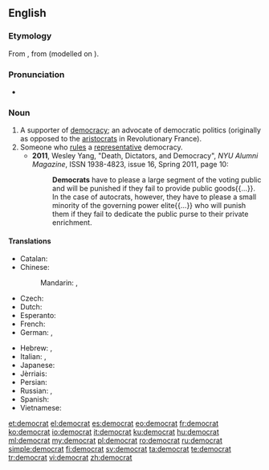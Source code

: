 {{wikipedia|dab=democrat}}
{{also|Democrat}}
==English==

===Etymology===
From {{etyl|fr|en}} {{term|lang=fr|démocrate}}, from {{term|démocratie|lang=fr}} (modelled on {{term|aristocrate||aristocrat|lang=fr}}).

===Pronunciation===
* {{IPA|/ˈdɛməkɹæt/}}

===Noun===
{{en-noun}}

# A supporter of [[democracy]]; an advocate of democratic politics (originally as opposed to the [[aristocrats]] in Revolutionary France).
# Someone who [[rule]]s a [[representative]] democracy.
#* '''2011''', Wesley Yang, "Death, Dictators, and Democracy", ''NYU Alumni Magazine'', ISSN 1938-4823, issue 16, Spring 2011, page 10:
#*: '''Democrats''' have to please a large segment of the voting public and will be punished if they fail to provide public goods{{...}}. In the case of autocrats, however, they have to please a small minority of the governing power elite{{...}} who will punish them if they fail to dedicate the public purse to their private enrichment.

====Translations====
{{trans-top|supporter of democracy}}
* Catalan: {{t|ca|demòcrata|m|f}}
* Chinese:
*: Mandarin: {{t+|cmn|民主主義者|sc=Hani}}, {{t|cmn|民主主义者|tr=mínzhǔzhǔyìzhě|sc=Hani}}
* Czech: {{t|cs|demokrat|m}}
* Dutch: {{t+|nl|democraat|m}}
* Esperanto: {{t|eo|demokrato}}
* French: {{t+|fr|démocrate|m|f}}
* German: {{t+|de|Demokrat|m}}, {{t|de|Demokratin|f}}
{{trans-mid}}
* Hebrew: {{t|he|דמוקרט|m|tr=demoqrat'}}, {{t|he|דמוקרטית|f|tr=demoqrat'it}}
* Italian: {{t|it|democratico|m}}, {{t+|it|democratica|f}}
* Japanese: {{t|ja|民主主義者|tr=minshushugisha}}
* Jèrriais: {{t|roa-jer|démocrate|m|f}}
* Persian: {{t+|fa|دموکرات|sc=fa-Arab}}
* Russian: {{t+|ru|демократ|m|tr=demokrát|sc=Cyrl}}, {{t+|ru|демократка|f|tr=demokrátka|sc=Cyrl}}
* Spanish: {{t+|es|demócrata|m|f}}
* Vietnamese: {{t|vi|nhà dân chủ}}
{{trans-bottom}}
{{trans-top|ruler in a democracy}}
{{trans-mid}}
{{trans-bottom}}

[[et:democrat]]
[[el:democrat]]
[[es:democrat]]
[[eo:democrat]]
[[fr:democrat]]
[[ko:democrat]]
[[io:democrat]]
[[it:democrat]]
[[ku:democrat]]
[[hu:democrat]]
[[ml:democrat]]
[[my:democrat]]
[[pl:democrat]]
[[ro:democrat]]
[[ru:democrat]]
[[simple:democrat]]
[[fi:democrat]]
[[sv:democrat]]
[[ta:democrat]]
[[te:democrat]]
[[tr:democrat]]
[[vi:democrat]]
[[zh:democrat]]